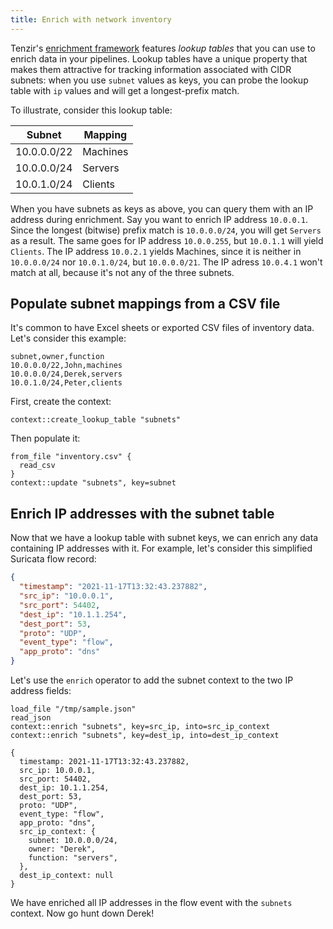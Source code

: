 ```yaml
---
title: Enrich with network inventory
---
```


Tenzir's [enrichment framework](/explanations/enrichment) features
_lookup tables_ that you can use to enrich data in your pipelines. Lookup tables
have a unique property that makes them attractive for tracking information
associated with CIDR subnets: when you use `subnet` values as keys, you can
probe the lookup table with `ip` values and will get a longest-prefix match.

To illustrate, consider this lookup table:

| Subnet      | Mapping  |
| ----------- | -------- |
| 10.0.0.0/22 | Machines |
| 10.0.0.0/24 | Servers  |
| 10.0.1.0/24 | Clients  |

When you have subnets as keys as above, you can query them with an IP address
during enrichment. Say you want to enrich IP address `10.0.0.1`. Since the
longest (bitwise) prefix match is `10.0.0.0/24`, you will get `Servers` as a
result. The same goes for IP address `10.0.0.255`, but `10.0.1.1` will yield
`Clients`. The IP address `10.0.2.1` yields Machines, since it is neither in
`10.0.0.0/24` nor `10.0.1.0/24`, but `10.0.0.0/21`. The IP adress `10.0.4.1`
won't match at all, because it's not any of the three subnets.

## Populate subnet mappings from a CSV file

It's common to have Excel sheets or exported CSV files of inventory data. Let's
consider this example:

```csv title=inventory.csv
subnet,owner,function
10.0.0.0/22,John,machines
10.0.0.0/24,Derek,servers
10.0.1.0/24,Peter,clients
```

First, create the context:

```tql
context::create_lookup_table "subnets"
```

Then populate it:

```tql
from_file "inventory.csv" {
  read_csv
}
context::update "subnets", key=subnet
```

## Enrich IP addresses with the subnet table

Now that we have a lookup table with subnet keys, we can enrich any data
containing IP addresses with it. For example, let's consider this simplified
Suricata flow record:

```json title=sample.json
{
  "timestamp": "2021-11-17T13:32:43.237882",
  "src_ip": "10.0.0.1",
  "src_port": 54402,
  "dest_ip": "10.1.1.254",
  "dest_port": 53,
  "proto": "UDP",
  "event_type": "flow",
  "app_proto": "dns"
}
```

Let's use the `enrich` operator to add the subnet context to the two IP address
fields:

```tql
load_file "/tmp/sample.json"
read_json
context::enrich "subnets", key=src_ip, into=src_ip_context
context::enrich "subnets", key=dest_ip, into=dest_ip_context
```

```tql
{
  timestamp: 2021-11-17T13:32:43.237882,
  src_ip: 10.0.0.1,
  src_port: 54402,
  dest_ip: 10.1.1.254,
  dest_port: 53,
  proto: "UDP",
  event_type: "flow",
  app_proto: "dns",
  src_ip_context: {
    subnet: 10.0.0.0/24,
    owner: "Derek",
    function: "servers",
  },
  dest_ip_context: null
}
```

We have enriched all IP addresses in the flow event with the `subnets` context.
Now go hunt down Derek!
